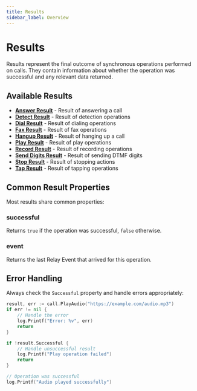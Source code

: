 ```yaml
---
title: Results
sidebar_label: Overview
---
```


[answer-result]: ./answer-result
[detect-result]: ./detect-result
[dial-result]: ./dial-result
[fax-result]: ./fax-result
[hangup-result]: ./hangup-result
[play-result]: ./play-result
[record-result]: ./record-result
[send-digits-result]: ./send-digits-result
[stop-result]: ./stop-result
[tap-result]: ./tap-result

# Results

Results represent the final outcome of synchronous operations performed on calls. They contain information about whether the operation was successful and any relevant data returned.

## Available Results

- **[Answer Result][answer-result]** - Result of answering a call
- **[Detect Result][detect-result]** - Result of detection operations
- **[Dial Result][dial-result]** - Result of dialing operations
- **[Fax Result][fax-result]** - Result of fax operations
- **[Hangup Result][hangup-result]** - Result of hanging up a call
- **[Play Result][play-result]** - Result of play operations
- **[Record Result][record-result]** - Result of recording operations
- **[Send Digits Result][send-digits-result]** - Result of sending DTMF digits
- **[Stop Result][stop-result]** - Result of stopping actions
- **[Tap Result][tap-result]** - Result of tapping operations

## Common Result Properties

Most results share common properties:

### successful

Returns `true` if the operation was successful, `false` otherwise.

### event

Returns the last Relay Event that arrived for this operation.

## Error Handling

Always check the `Successful` property and handle errors appropriately:

```go
result, err := call.PlayAudio("https://example.com/audio.mp3")
if err != nil {
    // Handle the error
    log.Printf("Error: %v", err)
    return
}

if !result.Successful {
    // Handle unsuccessful result
    log.Printf("Play operation failed")
    return
}

// Operation was successful
log.Printf("Audio played successfully")
```